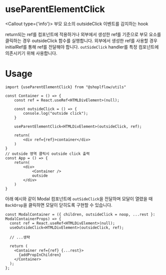 
# useParentElementClick

<Callout type={'info'}>
부모 요소의 outsideClick 이벤트를 감지하는 hook
</Callout>

return되는 ref를 컴포넌트에 적용하거나 외부에서 생성한 ref를 기준으로 부모 요소를 클릭하는 경우 outsideClick 함수를 실행합니다.
외부에서 생성한 ref를 사용할 경우 initialRef를 통해 ref를 전달해야 합니다.
`outSideClick` handler를 특정 컴포넌트에 의존시키기 위해 사용합니다.

# Usage

```tsx
import {useParentElementClick} from "@shoplflow/utils"

const Container = () => {
    const ref = React.useRef<HTMLDivElement>(null);

    const outsideClick = () => {
        console.log("outside click");
    }

    useParentElementClick<HTMLDivElement>(outsideClick, ref);

    return(
        <div ref={ref}>container</div>
    )
}
// outside 영역 클릭시 outside click 출력
const App = () => {
    return(
        <div>
            <Container />
            outside
        </div>
    )
}
```

아래 예시와 같이 Modal 컴포넌트에 `outSideClick`을 전달하며 모달이 열렸을 때 `BackDrop`을 클릭하면 모달이 닫히도록 구현할 수 있습니다.

```tsx
const ModalContainer = ({ children, outsideClick = noop, ...rest }: ModalContainerProps) => {
  const ref = React.useRef<HTMLDivElement>(null);
  useOutsideClick<HTMLDivElement>(outsideClick, ref);

  // ...생략

  return (
    <Container ref={ref} {...rest}>
      {addPropInChildren}
    </Container>
  );
};
```

